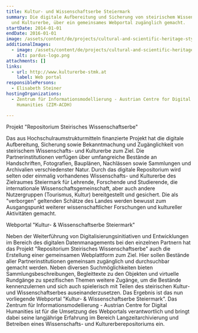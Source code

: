 ```yaml
---
title: Kultur- und Wissenschaftserbe Steiermark
summary: Die digitale Aufbereitung und Sicherung von steirischem Wissenschafts-
  und Kulturerbe, über ein gemeinsames Webportal zugänglich gemacht.
startDate: 2014-01-01
endDate: 2016-01-01
image: /assets/content/de/projects/cultural-and-scientific-heritage-styria/project_unigraz_culture_stmk2.jpg
additionalImages:
  - image: /assets/content/de/projects/cultural-and-scientific-heritage-styria/additionalImages/pardus-logo.png
    alt: pardus-logo.png
attachments: []
links:
  - url: http://www.kulturerbe-stmk.at
    label: Web portal
responsiblePersons:
  - Elisabeth Steiner
hostingOrganizations:
  - Zentrum für Informationsmodellierung - Austrian Centre for Digital
    Humanities (ZIM-ACDH)

---
```

Projekt "Repositorium Steirisches Wissenschaftserbe"

Das aus Hochschulraumstrukturmitteln finanzierte Projekt hat die digitale Aufbereitung, Sicherung sowie Bekanntmachung und Zugänglichkeit von steirischem Wissenschafts- und Kulturerbe zum Ziel. Die Partnerinstitutionen verfügen über umfangreiche Bestände an Handschriften, Fotografien, Bauplänen, Nachlässen sowie Sammlungen und Archivalien verschiedenster Natur. Durch das digitale Repositorium wird selten oder einmalig vorhandenes Wissenschafts- und Kulturerbe des Zielraumes Steiermark für Lehrende, Forschende und Studierende, die internationale Wissenschaftsgemeinschaft, aber auch andere Nutzergruppen (Tourismus, Kultur) bereitgestellt und gesichert. Die als "verborgen" geltenden Schätze des Landes werden bewusst zum Ausgangspunkt weiterer wissenschaftlicher Forschungen und kultureller Aktivitäten gemacht.

Webportal "Kultur- & Wissenschaftserbe Steiermark"

Neben der Weiterführung von Digitalisierungsinitiativen und Entwicklungen im Bereich des digitalen Datenmanagements bei den einzelnen Partnern hat das Projekt "Repositorium Steirisches Wissenschaftserbe" auch die Erstellung einer gemeinsamen Webplattform zum Ziel. Hier sollen Bestände aller Partnerinstitutionen gemeinsam zugänglich und durchsuchbar gemacht werden. Neben diversen Suchmöglichkeiten bieten Sammlungsbeschreibungen, Begleittexte zu den Objekten und virtuelle Rundgänge zu spezifischen Themen weitere Zugänge, um die Bestände kennenzulernen und sich auch spielerisch mit Teilen des steirischen Kultur- und Wissenschaftserbes auseinanderzusetzen. Das Ergebnis ist das nun vorliegende Webportal "Kultur- & Wissenschaftserbe Steiermark". Das Zentrum für Informationsmodellierung - Austrian Centre for Digital Humanities ist für die Umsetzung des Webportals verantwortlich und bringt dabei seine langjährige Erfahrung im Bereich Langzeitarchivierung und Betreiben eines Wissenschafts- und Kulturerberepositoriums ein.
